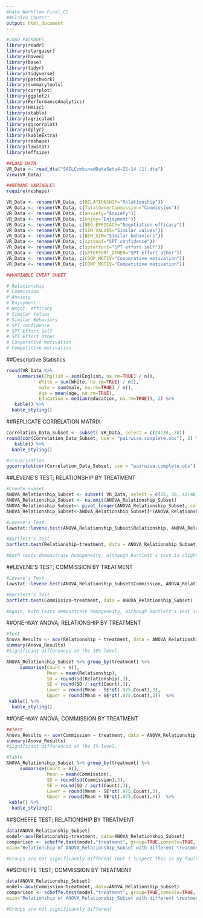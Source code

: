 ```yaml
---
#Data Workflow Final_CC
##Claire Chuter"
output: html_document
---
```

  
```r
#LOAD PACKAGES
library(readr)
library(stargazer)
library(haven)
library(base)
library(tidyr)
library(tidyverse)
library(patchwork)
library(summarytools)
library(corrplot)
library(ggplot2)
library(PerformanceAnalytics)
library(Hmisc)
library(xtable)
library(agricolae)
library(ggcorrplot)
library(dplyr)
library(kableExtra)
library(reshape)
library(lawstat)
library(effsize)
```

```r
##LOAD DATA
VR_Data <- read_dta("SAILCombinedDataSets4-25-14 (1).dta")
View(VR_Data)
```

```r
##RENAME VARIABLES
require(reshape)

VR_Data <- rename(VR_Data, c(RELATIONSHIP="Relationship"))
VR_Data <- rename(VR_Data, c(TotalOwnerCommission="Commission"))
VR_Data <- rename(VR_Data, c(anxiety="Anxiety"))
VR_Data <- rename(VR_Data, c(enjoy="Enjoyment"))
VR_Data <- rename(VR_Data, c(NEG_EFFICACY="Negotiation efficacy"))
VR_Data <- rename(VR_Data, c(SIM_VALUES="Similar values"))
VR_Data <- rename(VR_Data, c(BEH_SIM="Similar behaviors"))
VR_Data <- rename(VR_Data, c(sptconf="SPT confidence"))
VR_Data <- rename(VR_Data, c(spteffort="SPT effort self"))
VR_Data <- rename(VR_Data, c(SPTEFFORT_OTHER="SPT effort other"))
VR_Data <- rename(VR_Data, c(COOP_MOTIV="Cooperative motivation"))
VR_Data <- rename(VR_Data, c(COMP_MOTIV="Competitive motivation"))
```

```r
##VARIABLE CHEAT SHEET

# Relationship
# Commission
# Anxiety
# Enjoyment
# Negot. efficacy
# Similar Values
# Similar Behaviors
# SPT confidence
# SPT Effort Self
# SPT Effort Other
# Cooperative motivation
# Competitive motivation
```

##Descriptive Statistics
```r
round(VR_Data %>%
    summarise(English = sum(English, na.rm=TRUE) / n(),
            White = sum(White, na.rm=TRUE) / n(),
            male = sum(male, na.rm=TRUE) / n(),
            Age = mean(age, na.rm=TRUE),
            Education = median(education, na.rm=TRUE)), 2) %>%
   kable() %>%
  kable_styling()
```

##REPLICATE CORRELATION MATRIX
```r
Correlation_Data_Subset <- subset( VR_Data, select = c(24:34, 38))
round(cor(Correlation_Data_Subset, use = "pairwise.complete.obs"), 2) %>%
   kable() %>%
  kable_styling()

#Visualization
ggcorrplot(cor(Correlation_Data_Subset, use = "pairwise.complete.obs"))
```

##LEVENE'S TEST; RELATIONSHIP BY TREATMENT
```r
#Create subset
ANOVA_Relationship_Subset <- subset( VR_Data, select = c(25, 38, 42:46))
ANOVA_Relationship_Subset <- na.omit(ANOVA_Relationship_Subset)
ANOVA_Relationship_Subset<- pivot_longer(ANOVA_Relationship_Subset, cols = 3:7, names_to = "treatment", values_to = "count")
ANOVA_Relationship_Subset<-ANOVA_Relationship_Subset[!(ANOVA_Relationship_Subset$count==0),]

#Levene's Test
lawstat::levene.test(ANOVA_Relationship_Subset$Relationship, ANOVA_Relationship_Subset$treatment, location = "mean")

#Bartlett's Test
bartlett.test(Relationship~treatment, data = ANOVA_Relationship_Subset)

#Both tests demonstrate homogeneity, although Bartlett's test is slightly weaker evidence against the null hypothesis. 
```

##LEVENE'S TEST; COMMISSION BY TREATMENT
```r
#Levene's Test
lawstat::levene.test(ANOVA_Relationship_Subset$Commission, ANOVA_Relationship_Subset$treatment, location = "mean")

#Bartlett's Test
bartlett.test(Commission~treatment, data = ANOVA_Relationship_Subset)

#Again, both tests demonstrate homogeneity, although Bartlett's test is slightly weaker evidence against the null hypothesis. 
```

##ONE-WAY ANOVA; RELATIONSHIP BY TREATMENT
```r
#Test
Anova_Results <- aov(Relationship ~ treatment, data = ANOVA_Relationship_Subset)
summary(Anova_Results)
#Significant differences at the 10% level.

ANOVA_Relationship_Subset %>% group_by(treatment) %>%
     summarise(Count = n(),
               Mean = mean(Relationship), 
               SD = round(sd(Relationship),3), 
               SE = round(SD / sqrt(Count),3), 
               Lower = round(Mean - SE*qt(.975,Count),3), 
               Upper = round(Mean + SE*qt(.975,Count),3))  %>%
 kable() %>%
  kable_styling()
```

##ONE-WAY ANOVA; COMMISSION BY TREATMENT
```r
##Test
Anova_Results <- aov(Commission ~ treatment, data = ANOVA_Relationship_Subset)
summary(Anova_Results)
#Significant differences at the 1% level.

#Table
ANOVA_Relationship_Subset %>% group_by(treatment) %>%
     summarise(Count = n(),
               Mean = mean(Commission), 
               SD = round(sd(Commission),3), 
               SE = round(SD / sqrt(Count),3), 
               Lower = round(Mean - SE*qt(.975,Count),3), 
               Upper = round(Mean + SE*qt(.975,Count),3))  %>%
 kable() %>%
  kable_styling()
```

##SCHEFFE TEST; RELATIONSHIP BY TREATMENT
```r
data(ANOVA_Relationship_Subset)
model<-aov(Relationship~treatment, data=ANOVA_Relationship_Subset)
comparison <- scheffe.test(model,"treatment", group=TRUE,console=TRUE,
main="Relationship of ANOVA_Relationship_Subset with different treatment")

#Groups are not significantly different (but I suspect this is my fault due to wrong data)
```

##SCHEFFE TEST; COMMISSION BY TREATMENT
```r
data(ANOVA_Relationship_Subset)
model<-aov(Commission~treatment, data=ANOVA_Relationship_Subset)
comparison <- scheffe.test(model,"treatment", group=TRUE,console=TRUE,
main="Relationship of ANOVA_Relationship_Subset with different treatment")

#Groups are not significantly different 
```



